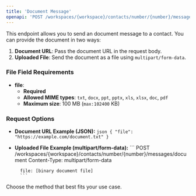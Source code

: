 ```yaml
---
title: 'Document Message'
openapi: 'POST /workspaces/{workspace}/contacts/number/{number}/messages/document'
---
```

This endpoint allows you to send an document message to a contact. You can provide the document in two ways:

1. **Document URL**: Pass the document URL in the request body.
2. **Uploaded File**: Send the document as a file using `multipart/form-data`.

### File Field Requirements

- **file**:  
    - **Required**
    - **Allowed MIME types**: `txt`, `docx`, `ppt`, `pptx`, `xls`, `xlsx`, `doc`, `pdf`
    - **Maximum size**: 100 MB (`max:102400` KB)

### Request Options

- **Document URL Example (JSON):**
        ```json
        {
          "file": "https://example.com/document.txt"
        }
        ```

- **Uploaded File Example (multipart/form-data):**
        ```
        POST /workspaces/{workspace}/contacts/number/{number}/messages/document
        Content-Type: multipart/form-data

        file: [binary document file]
        ```

Choose the method that best fits your use case.